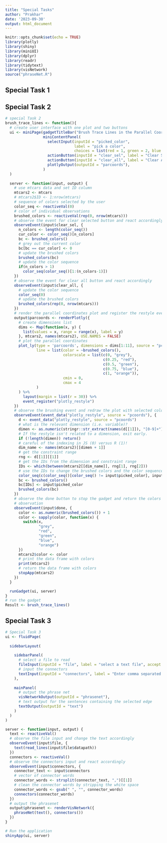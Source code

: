 ```yaml
---
title: "Special Tasks"
author: "Prakhar"
date: '2023-09-30'
output: html_document
---
```


```r
knitr::opts_chunk$set(echo = TRUE)
library(plotly)
library(shiny)
library(miniUI)
library(dplyr)
library(readr)
library(tidytext)
library(visNetwork)
source("phraseNet.R")
```

## Special Task 1


## Special Task 2
```r
# special Task 2
brush_trace_lines <- function(){
  # create user interface with one plot and two buttons
  ui <- miniPage(gadgetTitleBar("Brush Trace Lines in the Parallel Coordinates Plot of mtcars dataset with the selected colors"),
                 miniContentPanel(
                   selectInput(inputId = "picked_color",
                               label = "pick a color",
                               choices = list(red = 1, green = 2, blue = 3, orange = 4)),
                   actionButton(inputId = "clear_sel", label = "Clear Selected"),
                   actionButton(inputId = "clear_all", label = "Clear All"),
                   plotlyOutput(outputId = "parcoords"),
                 )
  )
  
  server <- function(input, output) {
    # use mtcars data and set ID column
    mtcars2 <- mtcars
    # mtcars2$ID <- 1:nrow(mtcars)
    # sequence of colors selected by the user
    color_seq <- reactiveVal(0)
    # color of individual observations
    brushed_colors <- reactiveVal(rep(0, nrow(mtcars)))
    # observe the event for clear selected button and react accordingly
    observeEvent(input$clear_sel, {
      n_colors <- length(color_seq())
      cur_color <- color_seq()[n_colors]
      bc <- brushed_colors()
      # grey out the current color
      bc[bc == cur_color] <- 0
      # update the brushed colors
      brushed_colors(bc)
      # update the color sequence
      if(n_colors > 1)
        color_seq(color_seq()[1:(n_colors-1)])
    })
    # observe the event for clear all button and react accordingly
    observeEvent(input$clear_all, {
      # update the color sequence
      color_seq(0)
      # update the brushed colors
      brushed_colors(rep(0, nrow(mtcars)))
    })
    # render the parallel coordinates plot and register the restyle event
    output$parcoords <- renderPlotly({
      # create dimensions list
      dims <- Map(function(x, y) {
        list(values = x, range = range(x), label = y)
      }, mtcars2, names(mtcars2), USE.NAMES = FALSE)
      # plot the parallel coordinates
      plot_ly(type = 'parcoords', dimensions = dims[1:11], source = "pcoords",
              line = list(color = ~brushed_colors(),
                          colorscale = list(c(0, "grey"),
                                            c(0.25, "red"),
                                            c(0.5, "green"),
                                            c(0.75, "blue"),
                                            c(1, "orange")),
                          cmin = 0,
                          cmax = 4
              )
      ) %>% 
        layout(margin = list(r = 30)) %>%
        event_register("plotly_restyle")
    })
    # observe the brushing event and redraw the plot with selected color
    observeEvent(event_data("plotly_restyle", source = "pcoords"), {
      d <- event_data("plotly_restyle", source = "pcoords")
      # what is the relevant dimension (i.e. variable)?
      dimen <- as.numeric(stringr::str_extract(names(d[[1]]), "[0-9]+"))
      # If the restyle isn't related to a dimension, exit early.
      if (!length(dimen)) return()
      # careful of the indexing in JS (0) versus R (1)!
      dim_name <- names(mtcars2)[[dimen + 1]]
      # get the constraint range
      rng <- d[[1]][[1]]
      # get the IDs from the dimension and constraint range
      IDs <- which(between(mtcars2[[dim_name]], rng[1], rng[2]))
      # use the IDs to change the brushed colors and the color sequence
      color_seq(c(color_seq()[color_seq() != input$picked_color], input$picked_color))
      bc <- brushed_colors()
      bc[IDs] <- input$picked_color
      brushed_colors(bc)
    })
    # observe the done button to stop the gadget and return the colors of each 
    # observation
    observeEvent(input$done, {
      color <- as.numeric(brushed_colors()) + 1
      color <- sapply(color, function(x) {
        switch(x,
               "grey",
               "red",
               "green",
               "blue",
               "orange")
      })
      mtcars2$color <- color
      # print the data frame with colors
      print(mtcars2)
      # return the data frame with colors
      stopApp(mtcars2)
    })
  }

  runGadget(ui, server)
}
# run the gadget
Result <- brush_trace_lines()
```

## Special Task 3
```r
# Special Task 3
ui <- fluidPage(
  
  sidebarLayout(
    
    sidebarPanel(
      # select a file to read
      fileInput(inputId = "file", label = "select a text file", accept = "text/plain"),
      # input the connectors
      textInput(inputId = "connectors", label = "Enter comma separated list of connectors")
    ),
    
    mainPanel(
      # output the phrase net
      visNetworkOutput(outputId = "phrasenet"),
      # text output for the sentences containing the selected edge
      textOutput(outputId = "text")
    )
  )
)

server <- function(input, output) {
  text <- reactiveVal()
  # observe the file input and change the text accordingly
  observeEvent(input$file, {
    text(read_lines(input$file$datapath))
  })
  connectors <- reactiveVal()
  # observe the connectors input and react accordingly
  observeEvent(input$connectors, {
    connector_text <- input$connectors
    # vector of connector words
    connector_words <- strsplit(connector_text, ",")[[1]]
    # clean the connector words by stripping the white space
    connector_words <- gsub(" ", "", connector_words)
    connectors(connector_words)
  })
  # output the phrasenet
  output$phrasenet <- renderVisNetwork({
    phraseNet(text(), connectors())
  })
}

# Run the application 
shinyApp(ui, server)
```
